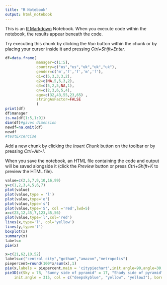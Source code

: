 ```yaml
---
title: "R Notebook"
output: html_notebook
---
```


This is an [R Markdown](http://rmarkdown.rstudio.com) Notebook. When you execute code within the notebook, the results appear beneath the code. 

Try executing this chunk by clicking the *Run* button within the chunk or by placing your cursor inside it and pressing *Ctrl+Shift+Enter*. 

```r
df=data.frame(
              manager=c(1:5), 
              country=c("us","us","uk","uk","uk"), 
              gender=c('m','f','f','m','f'),
              q1=c(5,3,3,3,2),
              q2=c(NA,5,5,3,2),
              q3=c(5,2,5,NA,1),
              q4=c(2,3,6,5,4),
              age=c(32,43,55,23,65) ,
              stringAsFactor=FALSE
              )
print(df)
df$manager
is.na(df[1:5,1:9])
dim(df)#gives dimension
newdf=na.omit(df)
newdf
#testExcercise

```

Add a new chunk by clicking the *Insert Chunk* button on the toolbar or by pressing *Ctrl+Alt+I*.

When you save the notebook, an HTML file containing the code and output will be saved alongside it (click the *Preview* button or press *Ctrl+Shift+K* to preview the HTML file).
```r
value=c(2,5,7,9,10,16,99)
y=c(1,2,3,4,5,6,7)
plot(value)
plot(value,type = 'l')
plot(value,type='o')
plot(value,type='s')
plot(value,type='S', col ='red',lwd=5)
x=c(23,12,45,7,123,45,56)
plot(value,type='l',col='red')
lines(x,type='l', col='yellow')
lines(y,type='l')
boxplot(x)
summary(x)
labels=
pie(x)
```
```r
x=c(21,62,10,52)
labels=c("central city","gotham","amazon","metropolis")
piepercent=round(100*x/sum(x),1)
pie(x,labels = piepercent,main = 'citypiechart',init.angle=90,angle=30,density=30,col=rainbow(length(x)))
pie3D(c(Sky = 78, "Sunny side of pyramid" = 17, "Shady side of pyramid" = 5),
    init.angle = 315, col = c("deepskyblue", "yellow", "yellow3"), border = FALSE)

```

